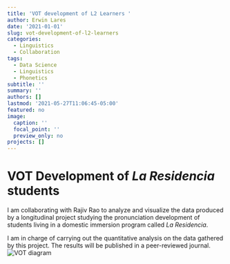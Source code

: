 ```yaml
---
title: 'VOT development of L2 Learners '
author: Erwin Lares
date: '2021-01-01'
slug: vot-development-of-l2-learners
categories:
  - Linguistics
  - Collaboration
tags:
  - Data Science
  - Linguistics
  - Phonetics
subtitle: ''
summary: ''
authors: []
lastmod: '2021-05-27T11:06:45-05:00'
featured: no
image:
  caption: ''
  focal_point: ''
  preview_only: no
projects: []
---
```

# VOT Development of _La Residencia_ students 

I am collaborating with Rajiv Rao to analyze and visualize the data produced by a longitudinal project studying the pronunciation development of students living in a domestic
immersion program called _La Residencia_.

I am in charge of carrying out the quantitative analysis on the data gathered by this project. The results will be published in a peer-reviewed journal.![VOT diagram](images/featured.jpeg)